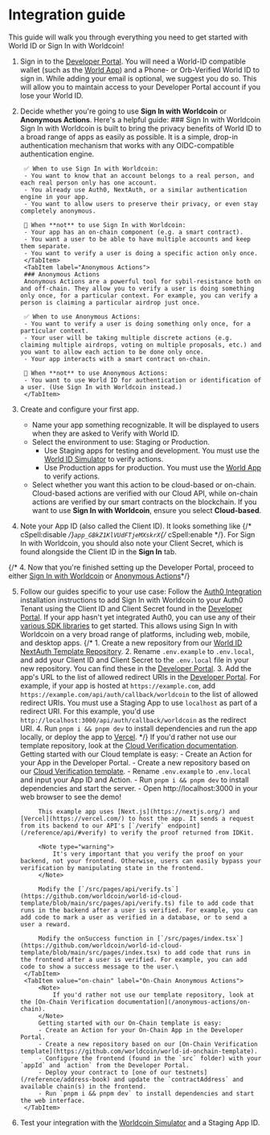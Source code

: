 # Integration guide

This guide will walk you through everything you need to get started with World ID or Sign In with Worldcoin!

1. Sign in to the [Developer Portal](https://developer.worldcoin.org). You will need a World-ID compatible wallet (such as the [World App](https://worldcoin.org/download)) and a Phone- or Orb-Verified World ID to sign in.
    <Note>While adding your email is optional, we suggest you do so. This will allow you to maintain access to your Developer Portal account if you lose your World ID.</Note>

2. Decide whether you're going to use **Sign In with Worldcoin** or **Anonymous Actions**. Here's a helpful guide:
    <Tabs> 
        <TabItem label="Sign In with Worldcoin">
        ### Sign In with Worldcoin
        Sign In with Worldcoin is built to bring the privacy benefits of World ID to a broad range of apps as easily as possible. It is a simple, drop-in authentication mechanism that works with any OIDC-compatible authentication engine.
        
        ✅ When to use Sign In with Worldcoin:
        - You want to know that an account belongs to a real person, and each real person only has one account.
        - You already use Auth0, NextAuth, or a similar authentication engine in your app.
        - You want to allow users to preserve their privacy, or even stay completely anonymous.
        
        🚫 When **not** to use Sign In with Worldcoin:
        - Your app has an on-chain component (e.g. a smart contract).
        - You want a user to be able to have multiple accounts and keep them separate.
        - You want to verify a user is doing a specific action only once.
        </TabItem>
        <TabItem label="Anonymous Actions">
        ### Anonymous Actions
        Anonymous Actions are a powerful tool for sybil-resistance both on and off-chain. They allow you to verify a user is doing something only once, for a particular context. For example, you can verify a person is claiming a particular airdrop just once.
        
        ✅ When to use Anonymous Actions:
        - You want to verify a user is doing something only once, for a particular context.
        - Your user will be taking multiple discrete actions (e.g. claiming multiple airdrops, voting on multiple proposals, etc.) and you want to allow each action to be done only once.
        - Your app interacts with a smart contract on-chain.
        
        🚫 When **not** to use Anonymous Actions:
        - You want to use World ID for authentication or identification of a user. (Use Sign In with Worldcoin instead.)
        </TabItem>
    </Tabs>

3. Create and configure your first app.

	-	Name your app something recognizable. It will be displayed to users when they are asked to Verify with World ID.
	-   Select the environment to use: Staging or Production.
		- Use Staging apps for testing and development. You must use the [World ID Simulator](https://simulator.worldcoin.org) to verify actions.
		- Use Production apps for production. You must use the [World App](https://worldcoin.org/download) to verify actions.
	-   Select whether you want this action to be cloud-based or on-chain. Cloud-based actions are verified with our Cloud API, while on-chain actions are verified by our smart contracts on the blockchain.
        <Note>
            If you want to use **Sign In with Worldcoin**, ensure you select **Cloud-based**.
        </Note>

4. Note your App ID (also called the Client ID). It looks something like {/* cSpell:disable */}`app_GBkZ1KlVUdFTjeMXskrX`{/* cSpell:enable */}. For Sign In with Worldcoin, you should also note your Client Secret, which is found alongside the Client ID in the **Sign In** tab.

{/* 4. Now that you're finished setting up the Developer Portal, proceed to either [Sign In with Worldcoin](/quick-start/sign-in) or [Anonymous Actions](/quick-start/anonymous-actions)*/}

5. Follow our guides specific to your use case:
    <Tabs>
        <TabItem label="Sign In with Worldcoin">
            Follow the [Auth0 Integration](https://worldcoin.org/auth0) installation instructions to add Sign In with Worldcoin to your Auth0 Tenant using the Client ID and Client Secret found in the [Developer Portal](https://developer.worldcoin.org).
            <Note>
                If your app hasn't yet integrated Auth0, you can use any of their [various SDK libraries](https://auth0.com/docs/libraries) to get started. This allows using Sign In with Worldcoin on a very broad range of platforms, including web, mobile, and desktop apps.
            </Note>
        </TabItem>
        {/* <TabItem label="NextAuth Template">
            1. Create a new repository from our [World ID NextAuth Template Repository](https://github.com/worldcoin/world-id-nextauth-template).
            2. Rename `.env.example` to `.env.local`, and add your Client ID and Client Secret to the `.env.local` file in your new repository. You can find these in the [Developer Portal](https://developer.worldcoin.org).
            3. Add the app's URL to the list of allowed redirect URIs in the [Developer Portal](https://developer.worldcoin.org). For example, if your app is hosted at `https://example.com`, add `https://example.com/api/auth/callback/worldcoin` to the list of allowed redirect URIs.
            <Note>
                You must use a Staging App to use `localhost` as part of a redirect URI. For this example, you'd use `http://localhost:3000/api/auth/callback/worldcoin` as the redirect URI.
            </Note>
            4. Run `pnpm i && pnpm dev` to install dependencies and run the app locally, or deploy the app to [Vercel](https://vercel.com).
        </TabItem> */}
        <TabItem value="cloud" label="Cloud Anonymous Actions">
            <Note>
                If you'd rather not use our template repository, look at the [Cloud Verification documentation](/anonymous-actions/cloud).
            </Note>
            Getting started with our Cloud template is easy:
            - Create an Action for your App in the Developer Portal.
            - Create a new repository based on our [Cloud Verification template](https://github.com/worldcoin/world-id-cloud-template).
            - Rename `.env.example` to `.env.local` and input your App ID and Action.
            - Run `pnpm i && pnpm dev` to install dependencies and start the server.
            - Open http://localhost:3000 in your web browser to see the demo!

            This example app uses [Next.js](https://nextjs.org/) and [Vercel](https://vercel.com/) to host the app. It sends a request from its backend to our API's [`/verify` endpoint](/reference/api/#verify) to verify the proof returned from IDKit.

            <Note type="warning">
                It's very important that you verify the proof on your backend, not your frontend. Otherwise, users can easily bypass your verification by manipulating state in the frontend.
            </Note>
            
            Modify the [`/src/pages/api/verify.ts`](https://github.com/worldcoin/world-id-cloud-template/blob/main/src/pages/api/verify.ts) file to add code that runs in the backend after a user is verified. For example, you can add code to mark a user as verified in a database, or to send a user a reward.

            Modify the onSuccess function in [`/src/pages/index.tsx`](https://github.com/worldcoin/world-id-cloud-template/blob/main/src/pages/index.tsx) to add code that runs in the frontend after a user is verified. For example, you can add code to show a success message to the user.\
        </TabItem>
        <TabItem value="on-chain" label="On-Chain Anonymous Actions">
            <Note>
                If you'd rather not use our template repository, look at the [On-Chain Verification documentation](/anonymous-actions/on-chain).
            </Note>
            Getting started with our On-Chain template is easy:
            - Create an Action for your On-Chain App in the Developer Portal.
            - Create a new repository based on our [On-Chain Verification template](https://github.com/worldcoin/world-id-onchain-template).
            - Configure the frontend (found in the `src` folder) with your `appId` and `action` from the Developer Portal.
            - Deploy your contract to [one of our testnets](/reference/address-book) and update the `contractAddress` and available chain(s) in the frontend.
            - Run `pnpm i && pnpm dev` to install dependencies and start the web interface.
        </TabItem>
    </Tabs>

6. Test your integration with the [Worldcoin Simulator](https://simulator.worldcoin.org) and a Staging App ID.